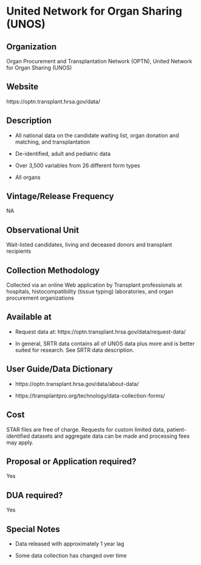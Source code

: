 \mainmatter

<!-- Generated by generateRmd.R; do not edit by hand  -->

# United Network for Organ Sharing (UNOS)

## Organization
Organ Procurement and Transplantation Network (OPTN), United Network for Organ Sharing (UNOS)

## Website
https://optn.transplant.hrsa.gov/data/

## Description
*	All national data on the candidate waiting list, organ donation and matching, and transplantation 
*	De-identified, adult and pediatric data 
*	Over 3,500 variables from 26 different form types 
*	All organs

## Vintage/Release Frequency
NA

## Observational Unit
Wait-listed candidates, living and deceased donors and transplant recipients

## Collection Methodology
Collected via an online Web application by Transplant professionals at hospitals, histocompatibility (tissue typing) laboratories, and organ procurement organizations

## Available at
*	Request data at: https://optn.transplant.hrsa.gov/data/request-data/ 
*	In general, SRTR data contains all of UNOS data plus more and is better suited for research. See SRTR data description.

## User Guide/Data Dictionary
* https://optn.transplant.hrsa.gov/data/about-data/
* https://transplantpro.org/technology/data-collection-forms/

## Cost
STAR files are free of charge. Requests for custom limited data, patient-identified datasets and aggregate data can be made and processing fees may apply.

## Proposal or Application required?
Yes

## DUA required?
Yes

## Special Notes
* Data released with approximately 1 year lag
* Some data collection has changed over time

